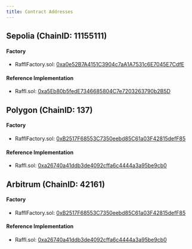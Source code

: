 ```yaml
---
title: Contract Addresses
---
```


## Sepolia (ChainID: 11155111)

#### Factory

- RafflFactory.sol: [0xa0e52B7A4151C3904c7aA1A7531c6E7045E7CdfE](https://sepolia.etherscan.io/address/0xa0e52B7A4151C3904c7aA1A7531c6E7045E7CdfE)

#### Reference Implementation

- Raffl.sol: [0xa5Eb80b5fedE7346685804C7e7203263790b2B5D](https://sepolia.etherscan.io/address/0xa5Eb80b5fedE7346685804C7e7203263790b2B5D)

## Polygon (ChainID: 137)

#### Factory

- RafflFactory.sol: [0xB2517F68553C7350eebd85C61a03F42815defF85](https://polygonscan.com/address/0xB2517F68553C7350eebd85C61a03F42815defF85)

#### Reference Implementation

- Raffl.sol: [0xa26740a41ddb3de4092cffa6c4444a3a95be9cb0](https://polygonscan.com/address/0xa26740a41ddb3de4092cffa6c4444a3a95be9cb0)

## Arbitrum (ChainID: 42161)

#### Factory

- RafflFactory.sol: [0xB2517F68553C7350eebd85C61a03F42815defF85](https://arbiscan.io/address/0xB2517F68553C7350eebd85C61a03F42815defF85)

#### Reference Implementation

- Raffl.sol: [0xa26740a41ddb3de4092cffa6c4444a3a95be9cb0](https://arbiscan.io/address/0xa26740a41ddb3de4092cffa6c4444a3a95be9cb0)
